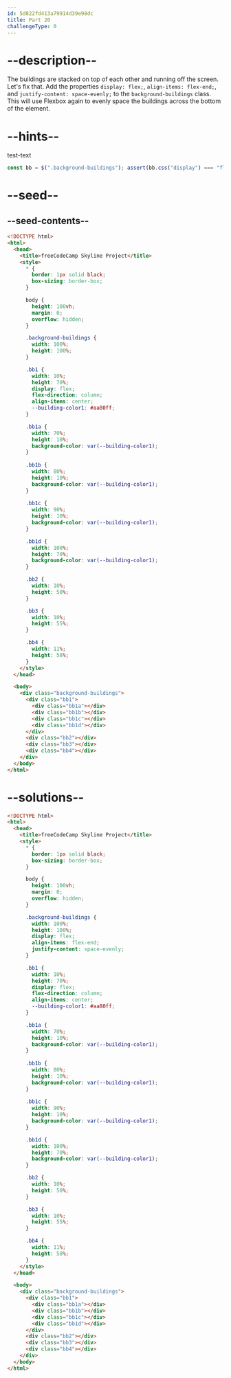 ```yaml
---
id: 5d822fd413a79914d39e98dc
title: Part 20
challengeType: 0
---
```


# --description--

The buildings are stacked on top of each other and running off the screen. Let's fix that. Add the properties `display: flex;`, `align-items: flex-end;`, and `justify-content: space-evenly;` to the `background-buildings` class. This will use Flexbox again to evenly space the buildings across the bottom of the element.

# --hints--

test-text

```js
const bb = $(".background-buildings"); assert(bb.css("display") === "flex" && bb.css("align-items") === "flex-end" && bb.css("justify-content") === "space-evenly");
```

# --seed--

## --seed-contents--

```html
<!DOCTYPE html>
<html>    
  <head>
    <title>freeCodeCamp Skyline Project</title>
    <style>
      * {
        border: 1px solid black;
        box-sizing: border-box;
      }

      body {
        height: 100vh;
        margin: 0;
        overflow: hidden;
      }

      .background-buildings {
        width: 100%;
        height: 100%;
      }

      .bb1 {
        width: 10%;
        height: 70%;
        display: flex;
        flex-direction: column;
        align-items: center;
        --building-color1: #aa80ff;
      }

      .bb1a {
        width: 70%;
        height: 10%;
        background-color: var(--building-color1);
      }
  
      .bb1b {
        width: 80%;
        height: 10%;
        background-color: var(--building-color1);
      }
  
      .bb1c {
        width: 90%;
        height: 10%;
        background-color: var(--building-color1);
      }

      .bb1d {
        width: 100%;
        height: 70%;
        background-color: var(--building-color1);
      }

      .bb2 {
        width: 10%;
        height: 50%;
      }

      .bb3 {
        width: 10%;
        height: 55%;
      }

      .bb4 {
        width: 11%;
        height: 58%;
      }
    </style>
  </head>

  <body>
    <div class="background-buildings">
      <div class="bb1">
        <div class="bb1a"></div>
        <div class="bb1b"></div>
        <div class="bb1c"></div>
        <div class="bb1d"></div>
      </div>
      <div class="bb2"></div>
      <div class="bb3"></div>
      <div class="bb4"></div>
    </div>
  </body>
</html>
```

# --solutions--

```html
<!DOCTYPE html>
<html>    
  <head>
    <title>freeCodeCamp Skyline Project</title>
    <style>
      * {
        border: 1px solid black;
        box-sizing: border-box;
      }

      body {
        height: 100vh;
        margin: 0;
        overflow: hidden;
      }

      .background-buildings {
        width: 100%;
        height: 100%;
        display: flex;
        align-items: flex-end;
        justify-content: space-evenly;
      }

      .bb1 {
        width: 10%;
        height: 70%;
        display: flex;
        flex-direction: column;
        align-items: center;
        --building-color1: #aa80ff;
      }

      .bb1a {
        width: 70%;
        height: 10%;
        background-color: var(--building-color1);
      }
  
      .bb1b {
        width: 80%;
        height: 10%;
        background-color: var(--building-color1);
      }
  
      .bb1c {
        width: 90%;
        height: 10%;
        background-color: var(--building-color1);
      }

      .bb1d {
        width: 100%;
        height: 70%;
        background-color: var(--building-color1);
      }

      .bb2 {
        width: 10%;
        height: 50%;
      }

      .bb3 {
        width: 10%;
        height: 55%;
      }

      .bb4 {
        width: 11%;
        height: 58%;
      }
    </style>
  </head>

  <body>
    <div class="background-buildings">
      <div class="bb1">
        <div class="bb1a"></div>
        <div class="bb1b"></div>
        <div class="bb1c"></div>
        <div class="bb1d"></div>
      </div>
      <div class="bb2"></div>
      <div class="bb3"></div>
      <div class="bb4"></div>
    </div>
  </body>
</html>
```
